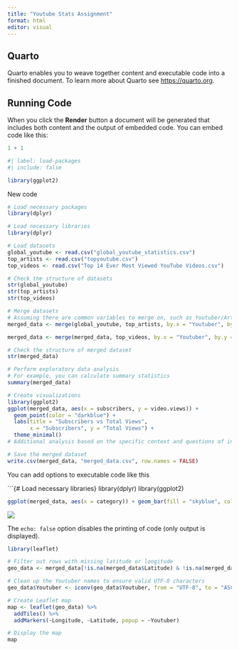 ```yaml
---
title: "Youtube Stats Assignment"
format: html
editor: visual
---
```


## Quarto

Quarto enables you to weave together content and executable code into a finished document. To learn more about Quarto see <https://quarto.org>.

## Running Code

When you click the **Render** button a document will be generated that includes both content and the output of embedded code. You can embed code like this:

```r
1 + 1
```

```r
#| label: load-packages
#| include: false

library(ggplot2)

```

New code

```r
# Load necessary packages
library(dplyr)

# Load necessary libraries
library(dplyr)

# Load datasets
global_youtube <- read.csv("global_youtube_statistics.csv")
top_artists <- read.csv("topyoutube.csv")
top_videos <- read.csv("Top 14 Ever Most Viewed YouTube Videos.csv")

# Check the structure of datasets
str(global_youtube)
str(top_artists)
str(top_videos)

# Merge datasets
# Assuming there are common variables to merge on, such as Youtuber/Artist/Channel Name
merged_data <- merge(global_youtube, top_artists, by.x = "Youtuber", by.y = "Artist", all = TRUE)

merged_data <- merge(merged_data, top_videos, by.x = "Youtuber", by.y = "Description", all = TRUE)

# Check the structure of merged dataset
str(merged_data)

# Perform exploratory data analysis
# For example, you can calculate summary statistics
summary(merged_data)

# Create visualizations
library(ggplot2)
ggplot(merged_data, aes(x = subscribers, y = video.views)) +
  geom_point(color = "darkblue") +
  labs(title = "Subscribers vs Total Views",
       x = "Subscribers", y = "Total Views") +
  theme_minimal()
# Additional analysis based on the specific context and questions of interest

# Save the merged dataset
write.csv(merged_data, "merged_data.csv", row.names = FALSE)


```

You can add options to executable code like this

\`\`\`{# Load necessary libraries} library(dplyr) library(ggplot2)

```r
ggplot(merged_data, aes(x = category)) + geom_bar(fill = "skyblue", color = "black") + labs(title = "Number of Uploads per Category", x = "Category", y = "Number of Uploads") + theme_minimal() + theme(axis.text.x = element_text(angle = 45, hjust = 1))

```

![](http://127.0.0.1:30473/graphics/2d695f50-e94a-4a30-8a18-f9382fa771e2.png)

The `echo: false` option disables the printing of code (only output is displayed).

```r
library(leaflet)

# Filter out rows with missing latitude or longitude
geo_data <- merged_data[!is.na(merged_data$Latitude) & !is.na(merged_data$Longitude), ]

# Clean up the Youtuber names to ensure valid UTF-8 characters
geo_data$Youtuber <- iconv(geo_data$Youtuber, from = "UTF-8", to = "ASCII//TRANSLIT")

# Create Leaflet map
map <- leaflet(geo_data) %>%
  addTiles() %>%
  addMarkers(~Longitude, ~Latitude, popup = ~Youtuber)

# Display the map
map

```
